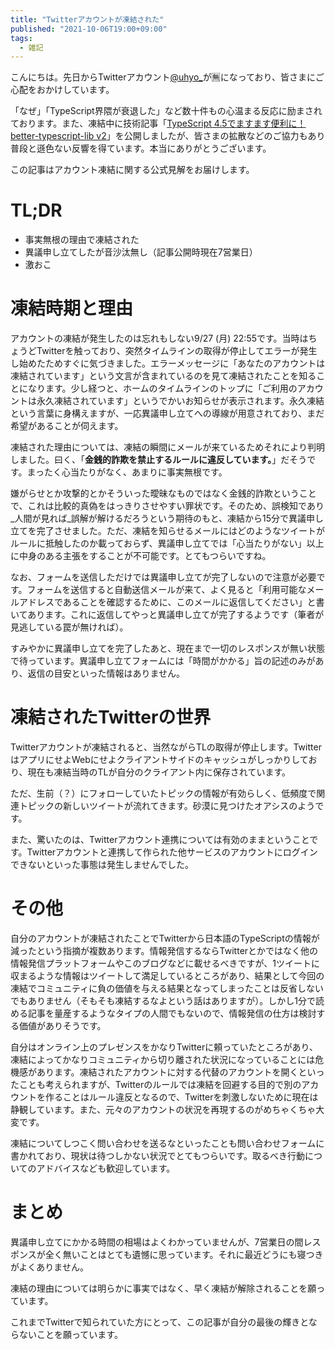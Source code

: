 ```yaml
---
title: "Twitterアカウントが凍結された"
published: "2021-10-06T19:00+09:00"
tags:
  - 雑記
---
```


こんにちは。先日からTwitterアカウント[@uhyo_](https://twitter.com/uhyo_)が🈚️になっており、皆さまにご心配をおかけしています。

「なぜ」「TypeScript界隈が衰退した」など数十件もの心温まる反応に励まされております。また、凍結中に技術記事「[TypeScript 4.5でますます便利に！ better-typescript-lib v2](https://zenn.dev/uhyo/articles/better-typescript-lib-v2)」を公開しましたが、皆さまの拡散などのご協力もあり普段と遜色ない反響を得ています。本当にありがとうございます。

この記事はアカウント凍結に関する公式見解をお届けします。

# TL;DR

- 事実無根の理由で凍結された
- 異議申し立てしたが音沙汰無し（記事公開時現在7営業日）
- 激おこ

# 凍結時期と理由

アカウントの凍結が発生したのは忘れもしない9/27 (月) 22:55です。当時はちょうどTwitterを触っており、突然タイムラインの取得が停止してエラーが発生し始めたためすぐに気づきました。エラーメッセージに「あなたのアカウントは凍結されています」という文言が含まれているのを見て凍結されたことを知ることになります。少し経つと、ホームのタイムラインのトップに「ご利用のアカウントは永久凍結されています」というでかいお知らせが表示されます。永久凍結という言葉に身構えますが、一応異議申し立てへの導線が用意されており、まだ希望があることが伺えます。

凍結された理由については、凍結の瞬間にメールが来ているためそれにより判明しました。曰く、「**金銭的詐欺を禁止するルールに違反しています。**」だそうです。まったく心当たりがなく、あまりに事実無根です。

嫌がらせとか攻撃的とかそういった曖昧なものではなく金銭的詐欺ということで、これは比較的真偽をはっきりさせやすい罪状です。そのため、誤検知であり_人間が見れば_誤解が解けるだろうという期待のもと、凍結から15分で異議申し立てを完了させました。ただ、凍結を知らせるメールにはどのようなツイートがルールに抵触したのか載っておらず、異議申し立てでは「心当たりがない」以上に中身のある主張をすることが不可能です。とてもつらいですね。

なお、フォームを送信しただけでは異議申し立てが完了しないので注意が必要です。フォームを送信すると自動送信メールが来て、よく見ると「利用可能なメールアドレスであることを確認するために、このメールに返信してください」と書いてあります。これに返信してやっと異議申し立てが完了するようです（筆者が見逃している罠が無ければ）。

すみやかに異議申し立てを完了したあと、現在まで一切のレスポンスが無い状態で待っています。異議申し立てフォームには「時間がかかる」旨の記述のみがあり、返信の目安といった情報はありません。

# 凍結されたTwitterの世界

Twitterアカウントが凍結されると、当然ながらTLの取得が停止します。TwitterはアプリにせよWebにせよクライアントサイドのキャッシュがしっかりしており、現在も凍結当時のTLが自分のクライアント内に保存されています。

ただ、生前（？）にフォローしていたトピックの情報が有効らしく、低頻度で関連トピックの新しいツイートが流れてきます。砂漠に見つけたオアシスのようです。

また、驚いたのは、Twitterアカウント連携については有効のままということです。Twitterアカウントと連携して作られた他サービスのアカウントにログインできないといった事態は発生しませんでした。

# その他

自分のアカウントが凍結されたことでTwitterから日本語のTypeScriptの情報が減ったという指摘が複数あります。情報発信するならTwitterとかではなく他の情報発信プラットフォームやこのブログなどに載せるべきですが、1ツイートに収まるような情報はツイートして満足しているところがあり、結果として今回の凍結でコミュニティに負の価値を与える結果となってしまったことは反省しないでもありません（そもそも凍結するなよという話はありますが）。しかし1分で読める記事を量産するようなタイプの人間でもないので、情報発信の仕方は検討する価値がありそうです。

自分はオンライン上のプレゼンスをかなりTwitterに頼っていたところがあり、凍結によってかなりコミュニティから切り離された状況になっていることには危機感があります。凍結されたアカウントに対する代替のアカウントを開くといったことも考えられますが、Twitterのルールでは凍結を回避する目的で別のアカウントを作ることはルール違反となるので、Twitterを刺激しないために現在は静観しています。また、元々のアカウントの状況を再現するのがめちゃくちゃ大変です。

凍結についてしつこく問い合わせを送るなといったことも問い合わせフォームに書かれており、現状は待つしかない状況でとてもつらいです。取るべき行動についてのアドバイスなども歓迎しています。

# まとめ

異議申し立てにかかる時間の相場はよくわかっていませんが、7営業日の間レスポンスが全く無いことはとても遺憾に思っています。それに最近どうにも寝つきがよくありません。

凍結の理由については明らかに事実ではなく、早く凍結が解除されることを願っています。

これまでTwitterで知られていた方にとって、この記事が自分の最後の輝きとならないことを願っています。